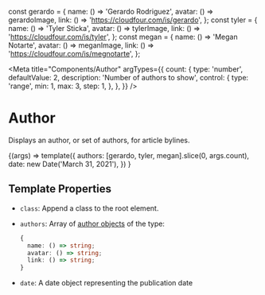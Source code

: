 const gerardo = {
  name: () => 'Gerardo Rodriguez',
  avatar: () => gerardoImage,
  link: () => 'https://cloudfour.com/is/gerardo',
};
const tyler = {
  name: () => 'Tyler Sticka',
  avatar: () => tylerImage,
  link: () => 'https://cloudfour.com/is/tyler',
};
const megan = {
  name: () => 'Megan Notarte',
  avatar: () => meganImage,
  link: () => 'https://cloudfour.com/is/megnotarte',
};

<Meta
  title="Components/Author"
  argTypes={{
    count: {
      type: 'number',
      defaultValue: 2,
      description: 'Number of authors to show',
      control: {
        type: 'range',
        min: 1,
        max: 3,
        step: 1,
      },
    },
  }}
/>

# Author

Displays an author, or set of authors, for article bylines.

<Canvas>
  <Story
    name="Default"
    parameters={{
      docs: {
        source: {
          code: makeTwigInclude('@cloudfour/components/author/author.twig', {
            authors: [
              {
                name: 'Megan Notarte',
                avatar: meganImage,
                link: 'https://cloudfour.com/is/megnotarte',
              },
              {
                name: 'Tyler Sticka',
                avatar: tylerImage,
                link: 'https://cloudfour.com/is/tyler',
              },
            ],
            date: new Date('March 31, 2021'),
          }),
        },
      },
    }}
  >
    {(args) =>
      template({
        authors: [gerardo, tyler, megan].slice(0, args.count),
        date: new Date('March 31, 2021'),
      })
    }
  </Story>
</Canvas>

## Template Properties

- `class`: Append a class to the root element.
- `authors`: Array of [author objects](https://timber.github.io/docs/reference/timber-user/#properties) of the type:

  ```ts
  {
    name: () => string;
    avatar: () => string;
    link: () => string;
  }
  ```

- `date`: A date object representing the publication date
